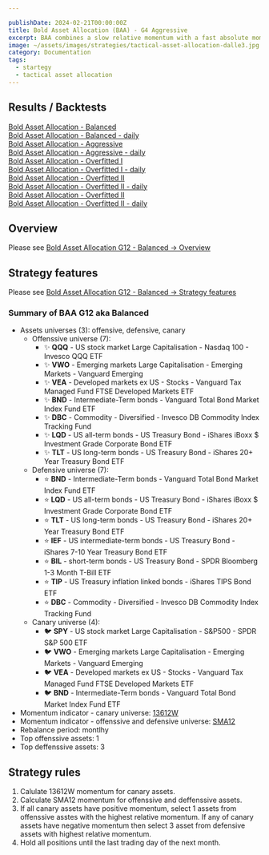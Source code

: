 ```yaml
---

publishDate: 2024-02-21T00:00:00Z
title: Bold Asset Allocation (BAA) - G4 Aggressive
excerpt: BAA combines a slow relative momentum with a fast absolute momentum and crash protection, based on the concept of the ‘canary’ universe, where we switch from our offensive to the defensive universe when any of the assets in the canary universe has negative absolute momentum.
image: ~/assets/images/strategies/tactical-asset-allocation-dalle3.jpg
category: Documentation
tags:
  - startegy
  - tactical asset allocation
---
```



## Results / Backtests

[Bold Asset Allocation - Balanced](./results/bold-asset-allocation-g12-balanced.html)<br />
[Bold Asset Allocation - Balanced - daily](./results/bold-asset-allocation-g12-balanced-daily-indicators.html)<br />
[Bold Asset Allocation - Aggressive](./results/bold-asset-allocation-g4-aggressive.html)<br />
[Bold Asset Allocation - Aggressive - daily](./results/bold-asset-allocation-g4-aggressive-daily-indicators.html)<br />
[Bold Asset Allocation - Overfitted I](./results/bold-asset-allocation-overfitted-1.html)<br />
[Bold Asset Allocation - Overfitted I - daily](./results/bold-asset-allocation-overfitted-1-daily-indicators.html)<br />
[Bold Asset Allocation - Overfitted II](./results/bold-asset-allocation-overfitted-2.html)<br />
[Bold Asset Allocation - Overfitted II - daily](./results/bold-asset-allocation-overfitted-2-daily-indicators.html)<br />
[Bold Asset Allocation - Overfitted II](./results/bold-asset-allocation-overfitted-3.html)<br />
[Bold Asset Allocation - Overfitted II - daily](./results/bold-asset-allocation-overfitted-3-daily-indicators.html)<br />

## Overview

Please see [Bold Asset Allocation G12 - Balanced -> Overview](./bold-asset-allocation-g12-balanced#overview)

## Strategy features

Please see [Bold Asset Allocation G12 - Balanced -> Strategy features](./bold-asset-allocation-g12-balanced#strategy-features)

### Summary of BAA G12 aka Balanced

* Assets universes (3): offensive, defensive, canary
    * Offenssive universe (7): 
        * ✨ **QQQ** - US stock market Large Capitalisation - Nasdaq 100 - Invesco QQQ ETF
        * ✨ **VWO** - Emerging markets Large Capitalisation - Emerging Markets - Vanguard Emerging 
        * ✨ **VEA** - Developed markets ex US - Stocks - Vanguard Tax Managed Fund FTSE Developed Markets ETF
        * ✨ **BND** - Intermediate-Term bonds - Vanguard Total Bond Market Index Fund ETF
        * ✨ **DBC** - Commodity - Diversified - Invesco DB Commodity Index Tracking Fund
        * ✨ **LQD** - US all-term bonds - US Treasury Bond - iShares iBoxx $ Investment Grade Corporate Bond ETF
        * ✨ **TLT** - US long-term bonds - US Treasury Bond - iShares 20+ Year Treasury Bond ETF
    * Defensive universe (7): 
        * ⭐ **BND** - Intermediate-Term bonds - Vanguard Total Bond Market Index Fund ETF
        * ⭐ **LQD** - US all-term bonds - US Treasury Bond - iShares iBoxx $ Investment Grade Corporate Bond ETF
        * ⭐ **TLT** - US long-term bonds - US Treasury Bond - iShares 20+ Year Treasury Bond ETF
        * ⭐ **IEF** - US intermediate-term bonds - US Treasury Bond - iShares 7-10 Year Treasury Bond ETF
        * ⭐ **BIL** - short-term bonds - US Treasury Bond - SPDR Bloomberg 1-3 Month T-Bill ETF
        * ⭐ **TIP** - US Treasury inflation linked bonds - iShares TIPS Bond ETF 
        * ⭐ **DBC** - Commodity - Diversified - Invesco DB Commodity Index Tracking Fund
    * Canary universe (4): 
        * 🐦 **SPY** - US stock market Large Capitalisation - S&P500 - SPDR S&P 500 ETF
        * 🐦 **VWO** - Emerging markets Large Capitalisation - Emerging Markets - Vanguard Emerging 
        * 🐦 **VEA** - Developed markets ex US - Stocks - Vanguard Tax Managed Fund FTSE Developed Markets ETF
        * 🐦 **BND** - Intermediate-Term bonds - Vanguard Total Bond Market Index Fund ETF
* Momentum indicator - canary universe: [13612W](../indicators/momentum#momentum-13612w)
* Momentum indicator - offenssive and defensive universe: [SMA12](../indicators/momentum#momentum-sma12)
* Rebalance period: montlhy
* Top offenssive assets: 1
* Top deffenssive assets: 3

## Strategy rules

1. Calulate 13612W momentum for canary assets.
1. Calculate SMA12 momentum for offenssive and deffenssive assets.
1. If all canary assets have positive momentum, select 1 assets from offenssive asstes with the highest relative momentum.
If any of canary assets have negative momentum then select 3 asset from defensive assets with highest relative momentum.
1. Hold all positions until the last trading day of the next month.